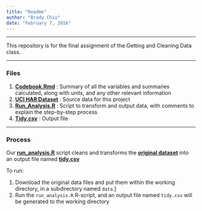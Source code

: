 ```yaml
---
title: "Readme"
author: "Brady Chiu"
date: "February 7, 2016"
---
```


******

This repository is for the final assignment of the Getting and Cleaning Data class.

******

### Files

1.  [**Codebook.Rmd**](https://github.com/bchiud/Assignment4/blob/master/codebook.Rmd) : Summary of all the variables and summaries calculated, along with units, and any other relevant information
2.  [**UCI HAR Dataset**](https://d396qusza40orc.cloudfront.net/getdata%2Fprojectfiles%2FUCI%20HAR%20Dataset.zip) : Source data for this project
3.  [**Run_Analysis.R**](https://github.com/bchiud/Assignment4/blob/master/run_analysis.R) : Script to transform and output data, with comments to explain the step-by-step process
4.  [**Tidy.csv**](https://github.com/bchiud/Assignment4/blob/master/tidy.csv) : Output file

******

### Process

Our **[run_analysis.R](https://github.com/bchiud/Assignment4/blob/master/run_analysis.R)** script cleans and transforms the [**original dataset**](https://d396qusza40orc.cloudfront.net/getdata%2Fprojectfiles%2FUCI%20HAR%20Dataset.zip) into an output file named [**tidy.csv**](https://github.com/bchiud/Assignment4/blob/master/tidy.csv)

To run:

1.  Download the original data files and put them within the working directory, in a subdirectory named `data`.]
2.  Run the `run_analysis.R` R-script, and an output file named `tidy.csv` will be generated to the working directory